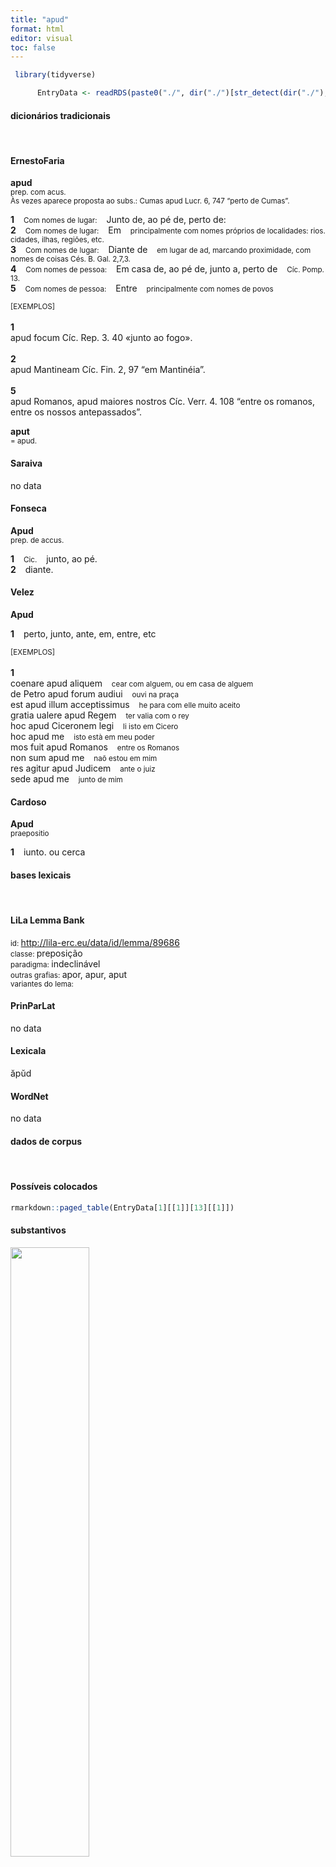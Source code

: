 ```yaml
---
title: "apud"
format: html
editor: visual
toc: false
---
```



```r
 library(tidyverse) 

      EntryData <- readRDS(paste0("./", dir("./")[str_detect(dir("./"), "_xx97-112-117-100xx_.rds")]))

```


#### dicionários tradicionais

&emsp;




::: panel-tabset

#### ErnestoFaria

<b>apud</b> <br> <small>prep. com acus.</small> <br> <small>Às vezes aparece proposta ao subs.: Cumas apud Lucr. 6, 747 “perto de Cumas”.</small>   <p> <b>1</b> &ensp; <small>Com nomes de lugar:</small> &ensp; Junto de, ao pé de, perto de: &ensp; <small></small> <br> <b>2</b> &ensp; <small>Com nomes de lugar:</small> &ensp; Em &ensp; <small>principalmente com nomes próprios de localidades: rios. cidades, ilhas, regiões, etc.</small> <br> <b>3</b> &ensp; <small>Com nomes de lugar:</small> &ensp; Diante de &ensp; <small>em lugar de ad, marcando proximidade, com nomes de coisas Cés. B. Gal. 2,7,3.</small> <br> <b>4</b> &ensp; <small>Com nomes de pessoa:</small> &ensp; Em casa de, ao pé de, junto a, perto de &ensp; <small>Cíc. Pomp. 13.</small> <br> <b>5</b> &ensp; <small>Com nomes de pessoa:</small> &ensp; Entre &ensp; <small>principalmente com nomes de povos</small> </p>   <p><small>[EXEMPLOS]</small><br> <br><b>1</b><br>apud focum Cíc. Rep. 3. 40 «junto ao fogo». <br> <br><b>2</b><br>apud Mantineam Cíc. Fin. 2, 97 “em Mantinéia”. <br> <br><b>5</b><br>apud Romanos, apud maiores nostros Cíc. Verr. 4. 108 “entre os romanos, entre os nossos antepassados”. </p> 
 <b>aput</b> <br> <small>= apud.</small> <br> <small></small>




#### Saraiva

no data




#### Fonseca

<b>Apud</b> <br> <small>prep. de accus.</small>   <p> <b>1</b> &ensp; <small>Cic.</small> &ensp; junto, ao pé. <br> <b>2</b> &ensp; diante. </p>




#### Velez

<b>Apud</b>   <p> <b>1</b> &ensp; perto, junto, ante, em, entre, etc </p>   <p><small>[EXEMPLOS]</small><br> <br><b>1</b><br>coenare apud aliquem &ensp; <small>cear com alguem, ou em casa de alguem</small> <br> de Petro apud forum audiui &ensp; <small>ouvi na praça</small> <br> est apud illum acceptissimus &ensp; <small>he para com elle muito aceito</small> <br> gratia ualere apud Regem &ensp; <small>ter valia com o rey</small> <br> hoc apud Ciceronem legi &ensp; <small>li isto em Cicero</small> <br> hoc apud me &ensp; <small>isto està em meu poder</small> <br> mos fuit apud Romanos &ensp; <small>entre os Romanos</small> <br> non sum apud me &ensp; <small>naõ estou em mim</small> <br> res agitur apud Judicem &ensp; <small>ante o juiz</small> <br> sede apud me &ensp; <small>junto de mim</small> </p>




#### Cardoso

<b>Apud</b> <br> <small>praepositio</small>   <p> <b>1</b> &ensp; iunto. ou cerca </p>


:::



#### bases lexicais

&emsp;






::: panel-tabset

#### LiLa Lemma Bank

<small> id: </small> <a href=' http://lila-erc.eu/data/id/lemma/89686 ' target="_blank"> http://lila-erc.eu/data/id/lemma/89686 </a> <br>
<small> classe: </small> preposição    <br>
<small> paradigma: </small> indeclinável <br>
<small> outras grafias: </small> apor, apur, aput <br>
<small> variantes do lema: </small>  <br>





#### PrinParLat

no data




#### Lexicala

ăpŭd




#### WordNet

no data


:::



#### dados de corpus

&emsp;




::: panel-tabset

#### Possíveis colocados

```r

rmarkdown::paged_table(EntryData[1][[1]][13][[1]])

```


#### substantivos

![](./Media/wordcloud__xx97-112-117-100xx__BY_collocate_scoreSUBST.webp){width=50% fig-alt='This chart plots collocate by scoreSUBST, for the headword apud here are all the values plotted: collocate: uos; scoreSUBST: 0. collocate: ceno; scoreSUBST: 0. collocate: Segestani; scoreSUBST: 0. collocate: pontifex; scoreSUBST: 2. collocate: habito; scoreSUBST: 0. collocate: multum; scoreSUBST: 0. collocate: is; scoreSUBST: 0. collocate: tu; scoreSUBST: 0. collocate: maiores; scoreSUBST: 2. collocate: nos; scoreSUBST: 0. collocate: praetor; scoreSUBST: 2. collocate: ego; scoreSUBST: 0. collocate: sui; scoreSUBST: 0. collocate: quisque; scoreSUBST: 0. collocate: auctoritas; scoreSUBST: 2. collocate: Caesar; scoreSUBST: 0. collocate: exercitus; scoreSUBST: 2. collocate: alius; scoreSUBST: 0. collocate: iste; scoreSUBST: 0. collocate: pater; scoreSUBST: 2. collocate: ille; scoreSUBST: 0. collocate: qui; scoreSUBST: 0'}




#### adjetivos

![](./Media/wordcloud__xx97-112-117-100xx__BY_collocate_scoreADJ.webp){width=50% fig-alt='This chart plots collocate by scoreADJ, for the headword apud here are all the values plotted: collocate: uos; scoreADJ: 0. collocate: ceno; scoreADJ: 0. collocate: Segestani; scoreADJ: 0. collocate: pontifex; scoreADJ: 0. collocate: habito; scoreADJ: 0. collocate: multum; scoreADJ: 0. collocate: is; scoreADJ: 0. collocate: tu; scoreADJ: 0. collocate: maiores; scoreADJ: 0. collocate: nos; scoreADJ: 0. collocate: praetor; scoreADJ: 0. collocate: ego; scoreADJ: 0. collocate: sui; scoreADJ: 0. collocate: quisque; scoreADJ: 0. collocate: auctoritas; scoreADJ: 0. collocate: Caesar; scoreADJ: 0. collocate: exercitus; scoreADJ: 0. collocate: alius; scoreADJ: 0. collocate: iste; scoreADJ: 0. collocate: pater; scoreADJ: 0. collocate: ille; scoreADJ: 0. collocate: qui; scoreADJ: 0'}




#### verbos

![](./Media/wordcloud__xx97-112-117-100xx__BY_collocate_scoreVERBO.webp){width=50% fig-alt='This chart plots collocate by scoreVERBO, for the headword apud here are all the values plotted: collocate: uos; scoreVERBO: 0. collocate: ceno; scoreVERBO: 2. collocate: Segestani; scoreVERBO: 0. collocate: pontifex; scoreVERBO: 0. collocate: habito; scoreVERBO: 2. collocate: multum; scoreVERBO: 0. collocate: is; scoreVERBO: 0. collocate: tu; scoreVERBO: 0. collocate: maiores; scoreVERBO: 0. collocate: nos; scoreVERBO: 0. collocate: praetor; scoreVERBO: 0. collocate: ego; scoreVERBO: 0. collocate: sui; scoreVERBO: 0. collocate: quisque; scoreVERBO: 0. collocate: auctoritas; scoreVERBO: 0. collocate: Caesar; scoreVERBO: 0. collocate: exercitus; scoreVERBO: 0. collocate: alius; scoreVERBO: 0. collocate: iste; scoreVERBO: 0. collocate: pater; scoreVERBO: 0. collocate: ille; scoreVERBO: 0. collocate: qui; scoreVERBO: 0'}




#### advérbios

![](./Media/wordcloud__xx97-112-117-100xx__BY_collocate_scoreADV.webp){width=50% fig-alt='This chart plots collocate by scoreADV, for the headword apud here are all the values plotted: collocate: uos; scoreADV: 0. collocate: ceno; scoreADV: 0. collocate: Segestani; scoreADV: 0. collocate: pontifex; scoreADV: 0. collocate: habito; scoreADV: 0. collocate: multum; scoreADV: 2. collocate: is; scoreADV: 0. collocate: tu; scoreADV: 0. collocate: maiores; scoreADV: 0. collocate: nos; scoreADV: 0. collocate: praetor; scoreADV: 0. collocate: ego; scoreADV: 0. collocate: sui; scoreADV: 0. collocate: quisque; scoreADV: 0. collocate: auctoritas; scoreADV: 0. collocate: Caesar; scoreADV: 0. collocate: exercitus; scoreADV: 0. collocate: alius; scoreADV: 0. collocate: iste; scoreADV: 0. collocate: pater; scoreADV: 0. collocate: ille; scoreADV: 0. collocate: qui; scoreADV: 0'}




#### preposições e conjunções

![](./Media/wordcloud__xx97-112-117-100xx__BY_collocate_scoreFUNC.webp){width=50% fig-alt='This chart plots collocate by scoreFUNC, for the headword apud here are all the values plotted: collocate: uos; scoreFUNC: 0. collocate: ceno; scoreFUNC: 0. collocate: Segestani; scoreFUNC: 0. collocate: pontifex; scoreFUNC: 0. collocate: habito; scoreFUNC: 0. collocate: multum; scoreFUNC: 0. collocate: is; scoreFUNC: 0. collocate: tu; scoreFUNC: 0. collocate: maiores; scoreFUNC: 0. collocate: nos; scoreFUNC: 0. collocate: praetor; scoreFUNC: 0. collocate: ego; scoreFUNC: 0. collocate: sui; scoreFUNC: 0. collocate: quisque; scoreFUNC: 0. collocate: auctoritas; scoreFUNC: 0. collocate: Caesar; scoreFUNC: 0. collocate: exercitus; scoreFUNC: 0. collocate: alius; scoreFUNC: 0. collocate: iste; scoreFUNC: 0. collocate: pater; scoreFUNC: 0. collocate: ille; scoreFUNC: 0. collocate: qui; scoreFUNC: 0'}


:::



::: panel-tabset

#### ExemplosTraduzidos

<p> <b>apud</b> te est ut volumus <br> <small> Cic.Att.1.8.1 <br> Em tua casa está tudo conforme queremos. <small> [JDD] </small> </small> </p>
; <p> A.d.III exercitum lustravi <b>apud</b> Iconium <br> <small> Cic.Att.5.20.2 <br> No terceiro dia antes das calendas [30 de agosto], passei em revista o exército próximo a Icônio. <small> [JDD, de outra edição] </small> </small> </p>
; <p> diximus <b>apud</b> pontifices pr Kal Octobris <br> <small> Cic.Att.4.2.2 <br> Falei diante dos pontífices na véspera das calendas de outubro [30 de setembro] <small> [JDD, de outra edição] </small> </small> </p>
; <p> haec poena <b>apud</b> eos est grauissima <br> <small> Caes.Gal.6.13.6 <br> Essa pena é a mais grave entre eles. <small> [JDD] </small> </small> </p>
; <p> ego <b>apud</b> improbos meam retinuissem invidiam <br> <small> Cic.Att.2.19.4 <br> eu, diante dos ímprobos; tinham mantido o ódio a mim. <small> [JDD] </small> </small> </p>
; <p> <b>apud</b> Lentulum ponam te in gratia <br> <small> Cic.Att.5.3.2 <br> Te porei nas boas graças com Lêntulo. <small> [JDD] </small> </small> </p>
; <p> uidete quanta religio fuerit <b>apud</b> Segestanos <br> <small> Cic.Ver.2.4.77.1 <br> 77 Vede quão grande escrúpulo religioso houve entre os segestanos. <small> [JDD] </small> </small> </p>
; <p> <b>apud</b> bonos iidem sumus quos reliquisti <br> <small> Cic.Att.1.16.11 <br> perante os homens de bem sou o mesmo que deixaste. <small> [JDD] </small> </small> </p>
; <p> valet autem auctoritas eius <b>apud</b> illum plurimum <br> <small> Cic.Att.5.11.3 <br> a autoridade deste vale muitíssimo junto a ele. <small> [JDD] </small> </small> </p>
; <p> <b>apud</b> matrem recte est eaque nobis curae est <br> <small> Cic.Att.1.7.1 <br> Na casa de tua mãe tudo vai bem e ela está sob nosso cuidado. <small> [JDD, de outra edição] </small> </small> </p>
; <p> is cenam isti dabat <b>apud</b> uillam in Tyndaritano <br> <small> Cic.Ver.2.4.48.10 <br> Ele dava jantar a esse sujeito em sua casa de campo na chácara de Tíndaris. <small> [JDD] </small> </small> </p>
; <p> esse illa signa domi suae non esse <b>apud</b> Uerrem <br> <small> Cic.Ver.2.4.16.4 <br> Que aquelas estátuas estavam em sua casa, não na de Verres? <small> [JDD] </small> </small> </p>
; <p> flagrabant uitia libidinis <b>apud</b> illum uigebant etiam studia rei militaris <br> <small> Cic.Cael.12 <br> Ardiam nele os vícios do prazer libidinoso; florescia também o gosto pelos assuntos militares. <small> [JDD] </small> </small> </p>
; <p> haec duo <b>apud</b> alios diuersa sunt <b>aput</b> nos tantum diuisa <br> <small> Sen.Ep.120.1 <br> Para outros, estes dois conceitos são diferentes, para nós, apenas separados. <small> [JDD] </small> </small> </p>
; <p> habebo <b>apud</b> posteros gratiam possum me cum duratura nomina educere <br> <small> Sen.Ep.21.5 <br> terei prestígio entre os pósteros, posso levar comigo nomes que vão perdurar. <small> [JDD] </small> </small> </p>
; <p> habitabat <b>apud</b> Titum ut audistis Dio erat ei cognitus Alexandriae <br> <small> Cic.Cael.24 <br> Díon estava morando na casa de Tito, conforme ouvistes; tinha-se tornado conhecido dele em Alexandria. <small> [JDD] </small> </small> </p>
; <p> non possum dicere planius quam ipse <b>apud</b> uos dixit Heius <br> <small> Cic.Ver.2.4.27.7 <br> Não posso dizer de modo mais claro do que o próprio Heio disse diante de vós. <small> [JDD] </small> </small> </p>
; <p> itaque quod paulo ante feci in senatu faciam <b>apud</b> uos <br> <small> Cic.Phil.6.5.1 <br> E assim o que eu fiz um pouco antes no senado, farei diante de vós. <small> [JDD] </small> </small> </p>
; <p> nam fuit <b>apud</b> me Cornelius hunc dico Balbum Caesaris familiarem <br> <small> Cic.Att.2.3.3 <br> Pois Cornélio esteve em minha casa, o Balbo, estou dizendo, amigo de César. <small> [JDD] </small> </small> </p>
; <p> quam multa autem paramus quia alii parauerunt quia <b>aput</b> plerosque sunt <br> <small> Sen.Ep.123.6 <br> Por outro lado, quão numerosas coisas nós adquirimos porque outros adquiriram, porque há na casa da maioria! <small> [JDD] </small> </small> </p>
; <p> sed si me diligis postridie Kal cena <b>apud</b> me cum Pilia <br> <small> Cic.Att.4.12.1 <br> Mas se me estimas, janta em minha casa com Pília no dia seguinte às calendas [dia 2]. <small> [JDD] </small> </small> </p>
; <p> haec qui <b>apud</b> se uersat in magno gaudio est sed parum blando <br> <small> Sen.Ep.23.4 <br> Quem exercita em si essas coisas está numa grande satisfação, mas pouco atraente. <small> [JDD] </small> </small> </p>
; <p> tribuebatur hoc modo M. Catoni scimus L. Acilium <b>apud</b> patres nostros appellatum esse sapientem <br> <small> Cic.Amici.6 <br> Isso era atribuído há pouco a Marco Catão; sabemos que Lúcio Acílio entre nossos pais era chamado de sábio. <small> [JDD] </small> </small> </p>
; <p> cum hic domicilium Romae multos iam annos haberet professus est <b>apud</b> praetorem Q. Metellum familiarissimum suum <br> <small> Cic.Arch.7 <br> Como este tinha domicílio em Roma já há muitos anos, registrou-se perante o pretor Quinto Metelo, amicíssimo seu. <small> [JDD] </small> </small> </p>
; <p> bis et uiciens miliens sestertium donationibus Nero effuderat appellari singulos iussit decima parte liberalitatis <b>apud</b> quemque eorum relicta <br> <small> Tac.Hist.1.20.2 <br> Nero tinha torrado vinte e dois milhões de sestércios em donativos: ordenou que um por um fosse chamado, tendo sido deixada com cada um deles a décima parte do presente. <small> [JDD] </small> </small> </p>
; <p> deinde etiam si quid <b>apud</b> maiores nostros fuit in isto studio admirationis id enuntiatis uestris mysteriis totum est contemptum et abiectum <br> <small> Cic.Mur.25 <br> Em segundo lugar, se houve ainda alguma admiração entre os nossos antepassados por esse estudo, isso, depois de revelados os vossos mistérios, foi totalmente desprezado e rejeitado. <small> [JDD] </small> </small> </p>





#### Frequência por autor

![](./Media/barchart__xx97-112-117-100xx__lemma_BY_author_Frequencies.webp){width=50% fig-alt='This charts plots the frequency of lemma by author_Frequencies. The Tacitus subcorpus registers the highest normalized frequency, with the value of 65.22 and an absolute frequency of 19. The Caesar subcorpus follows, with a normalized frequency of 12.46 and an absolute frequency of 33. the subcorpus with the least normalized frequency is Horatius with the normalized value of 0 and an absolute freqeuncy of 0. here are all the values: subcorpus: Caesar ; normalized frequency: 33 ; absolute frequency: 12.4631769771131. subcorpus: Cicero ; normalized frequency: 182 ; absolute frequency: 11.3378684807256. subcorpus: Horatius ; normalized frequency: 0 ; absolute frequency: 0. subcorpus: Ovidius ; normalized frequency: 1 ; absolute frequency: 1.71585449553878. subcorpus: Phaedrus ; normalized frequency: 0 ; absolute frequency: 0. subcorpus: Sallustius ; normalized frequency: 8 ; absolute frequency: 7.42046192375475. subcorpus: Seneca ; normalized frequency: 41 ; absolute frequency: 7.65196618204214. subcorpus: Suetonius ; normalized frequency: 0 ; absolute frequency: 0. subcorpus: Tacitus ; normalized frequency: 19 ; absolute frequency: 65.2248541023. subcorpus: Vergilius ; normalized frequency: 0 ; absolute frequency: 0. subcorpus: Hieronymus ; normalized frequency: 0 ; absolute frequency: 0'}




#### Frequência por gênero

![](./Media/barchart__xx97-112-117-100xx__lemma_BY_genre_Frequencies.webp){width=50% fig-alt='This charts plots the frequency of lemma by genre_Frequencies. The Prosa.histórica subcorpus registers the highest normalized frequency, with the value of 14.61 and an absolute frequency of 60. The Prosa.oratória subcorpus follows, with a normalized frequency of 11.81 and an absolute frequency of 123. the subcorpus with the least normalized frequency is Poesia.lírica with the normalized value of 0 and an absolute freqeuncy of 0. here are all the values: subcorpus: Prosa.histórica ; normalized frequency: 60 ; absolute frequency: 14.6060030672606. subcorpus: Prosa.filosófica ; normalized frequency: 55 ; absolute frequency: 9.06080624701405. subcorpus: Prosa.oratória ; normalized frequency: 123 ; absolute frequency: 11.809549412883. subcorpus: Prosa.epistolográfica ; normalized frequency: 45 ; absolute frequency: 11.9240043456371. subcorpus: Poesia.lírica ; normalized frequency: 0 ; absolute frequency: 0. subcorpus: Poesia.didática ; normalized frequency: 1 ; absolute frequency: 0.848248367121893. subcorpus: Poesia.trágica ; normalized frequency: 0 ; absolute frequency: 0. subcorpus: Poesia.épica ; normalized frequency: 0 ; absolute frequency: 0. subcorpus: Prosa.ficcional ; normalized frequency: 0 ; absolute frequency: 0'}




#### Frequência por século

![](./Media/barchart__xx97-112-117-100xx__lemma_BY_period_Frequencies.webp){width=50% fig-alt='This charts plots the frequency of lemma by period_Frequencies. The II.d.C. subcorpus registers the highest normalized frequency, with the value of 49.74 and an absolute frequency of 19. The I.a.C. subcorpus follows, with a normalized frequency of 10.38 and an absolute frequency of 223. the subcorpus with the least normalized frequency is IV.d.C. with the normalized value of 0 and an absolute freqeuncy of 0. here are all the values: subcorpus: I.a.C. ; normalized frequency: 223 ; absolute frequency: 10.3793344193623. subcorpus: I.d.C. ; normalized frequency: 42 ; absolute frequency: 6.42496558054153. subcorpus: II.d.C. ; normalized frequency: 19 ; absolute frequency: 49.738219895288. subcorpus: IV.d.C. ; normalized frequency: 0 ; absolute frequency: 0'}


:::

